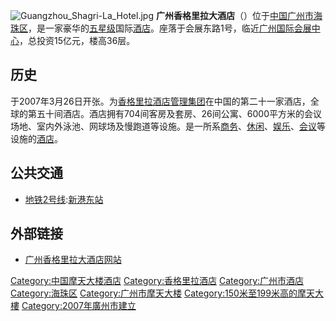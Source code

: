 [[File:Guangzhou_Shagri-La_Hotel.jpg|thumb]]
'''广州香格里拉大酒店'''（{{lang-en|Shangri-La Hotel, Guangzhou}}）位于[[中国|中国]][[广州市|广州市]][[海珠区|海珠区]]，是一家豪华的[[五星级|五星级]]国际[[酒店|酒店]]。座落于会展东路1号，临近[[广州国际会展中心|广州国际会展中心]]，总投资15亿元，楼高36层。

==历史==
于2007年3月26日开张。为[[香格里拉酒店管理集团|香格里拉酒店管理集团]]在中国的第二十一家酒店，全球的第五十间酒店。酒店拥有704间客房及套房、26间公寓、6000平方米的会议场地、室内外泳池、网球场及慢跑道等设施。是一所系[[商务|商务]]、[[休闲|休闲]]、[[娱乐|娱乐]]、[[会议|会议]]等设施的[[酒店|酒店]]。

== 公共交通 ==
*[[广州地铁|地铁]][[广州地铁二号线|2号线]]:[[新港东站|新港东站]]

== 外部链接 ==
*[https://web.archive.org/web/20110902005139/http://www.shangri-la.com/cn/property/guangzhou/shangrila 广州香格里拉大酒店网站]

{{嘉里集團}}
{{广州摩天大楼}}
{{Authority control}}
[[Category:中国摩天大楼酒店|Category:中国摩天大楼酒店]]
[[Category:香格里拉酒店|Category:香格里拉酒店]]
[[Category:广州市酒店|Category:广州市酒店]]
[[Category:海珠区|Category:海珠区]]
[[Category:广州市摩天大楼|Category:广州市摩天大楼]]
[[Category:150米至199米高的摩天大樓|Category:150米至199米高的摩天大樓]]
[[Category:2007年廣州市建立|Category:2007年廣州市建立]]